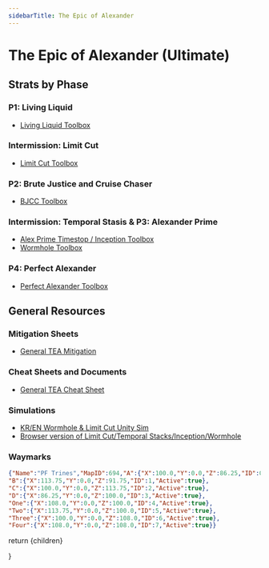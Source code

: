 ```yaml
---
sidebarTitle: The Epic of Alexander
---
```



# The Epic of Alexander (Ultimate)
## Strats by Phase
### P1: Living Liquid
- [Living Liquid Toolbox](https://ff14.toolboxgaming.space/?id=725383877116761&preview=1)
### Intermission: Limit Cut
- [Limit Cut Toolbox](https://ff14.toolboxgaming.space/?id=803293127441961&preview=1)
### P2: Brute Justice and Cruise Chaser
- [BJCC  Toolbox](https://ff14.toolboxgaming.space/?id=492297437831961&preview=1)
### Intermission: Temporal Stasis & P3: Alexander Prime
- [Alex Prime Timestop / Inception Toolbox](https://ff14.toolboxgaming.space/?id=860745463802461&preview=1)
- [Wormhole Toolbox](https://ff14.toolboxgaming.space/?id=537197026169861&preview=1)
### P4: Perfect Alexander
- [Perfect Alexander Toolbox](https://ff14.toolboxgaming.space/?id=170875560147661&preview=1)
## General Resources
### Mitigation Sheets
- [General TEA Mitigation](https://docs.google.com/spreadsheets/d/1A58RflNeNq9mesuvSEcQzIvQ3MwOGyvPRi5khNACrc8/edit#gid=1511755464)
### Cheat Sheets and Documents
- [General TEA Cheat Sheet](https://raw.githubusercontent.com/naurffxiv/assets/main/Toolbox%20Resources/TEA/TeaCheatSheet.png)
### Simulations
- [KR/EN Wormhole & Limit Cut Unity Sim](https://github.com/naurffxiv/assets/tree/main/Simulators)
- [Browser version of Limit Cut/Temporal Stacks/Inception/Wormhole](https://dangermomentum.itch.io/1256-sim)
### Waymarks
```json
{"Name":"PF Trines","MapID":694,"A":{"X":100.0,"Y":0.0,"Z":86.25,"ID":0,"Active":true},
"B":{"X":113.75,"Y":0.0,"Z":91.75,"ID":1,"Active":true},
"C":{"X":100.0,"Y":0.0,"Z":113.75,"ID":2,"Active":true},
"D":{"X":86.25,"Y":0.0,"Z":100.0,"ID":3,"Active":true},
"One":{"X":108.0,"Y":0.0,"Z":100.0,"ID":4,"Active":true},
"Two":{"X":113.75,"Y":0.0,"Z":100.0,"ID":5,"Active":true},
"Three":{"X":100.0,"Y":0.0,"Z":108.0,"ID":6,"Active":true},
"Four":{"X":108.0,"Y":0.0,"Z":108.0,"ID":7,"Active":true}}
```

  return <MdxLayout>{children}</MdxLayout>
 
}